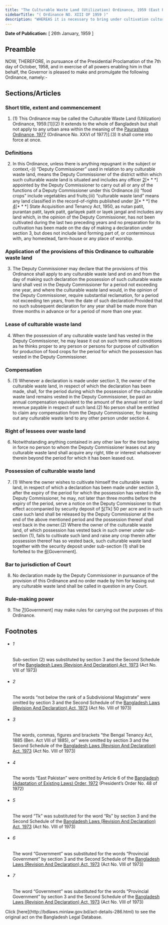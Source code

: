```yaml
---
title: "The Culturable Waste Land (Utilization) Ordinance, 1959 (East Pakistan Ordinance)"
sidebarTitle: "( Ordinance NO. XIII OF 1959 )"
description: "WHEREAS it is necessary to bring under cultivation culturable waste land with a view to step up production of food;"
---
```


**Date of Publication:** [ 26th January, 1959 ]

## Preamble

NOW, THEREFORE, in pursuance of the Presidential Proclamation of the 7th day of October, 1958, and in exercise of all powers enabling him in that behalf, the Governor is pleased to make and promulgate the following Ordinance, namely:-

## Sections/Articles

### Short title, extent and commencement

1. (1) This Ordinance may be called the Culturable Waste Land (Utilization) Ordinance, 1959.[1][(2) It extends to the whole of Bangladesh but shall not apply to any urban area within the meaning of the [Paurashava Ordinance, 1977](/laws/act-549 "Paurashava Ordinance, 1977 ") (Ordinance No. XXVI of 1977)].(3) It shall come into force at once.

### Definitions

2. In this Ordinance, unless there is anything repugnant in the subject or context,-(i) “Deputy Commissioner” used in relation to any culturable waste land, means the Deputy Commissioner of the district within which such culturable waste land is situated and includes any officer [2](1)[\* \* \*] appointed by the Deputy Commissioner to carry out all or any of the functions of a Deputy Commissioner under this Ordinance.(ii) “food crops” include vegetables and fruits;(iii) “culturable waste land” means any land classified in the record-of-rights published under [3](2)[\* \* \*] the [4](3)[\* \* \*] State Acquisition and Tenancy Act, 1950, as nutan patit, purantan patit, layek patit, garlayek patit or layek jangal and includes any land which, in the opinion of the Deputy Commissioner, has not been cultivated during the last two preceding years and no preparation for its cultivation has been made on the day of making a declaration under section 3, but does not include land forming part of, or conterminous with, any homestead, farm-house or any place of worship.

### Application of the provisions of this Ordinance to culturable waste land

3. The Deputy Commissioner may declare that the provisions of this Ordinance shall apply to any culturable waste land and on and from the day of making such declaration the possession of such culturable waste land shall vest in the Deputy Commissioner for a period not exceeding one year, and where the culturable waste land would, in the opinion of the Deputy Commissioner, require substantial reclamation, for a period not exceeding ten years, from the date of such declaration:Provided that no such subsequent declaration for any year shall be made more than three months in advance or for a period of more than one year.

### Lease of culturable waste land

4. When the possession of any culturable waste land has vested in the Deputy Commissioner, he may lease it out on such terms and conditions as he thinks proper to any person or persons for purpose of cultivation for production of food crops for the period for which the possession has vested in the Deputy Commissioner.

### Compensation

5. (1) Whenever a declaration is made under section 3, the owner of the culturable waste land, in respect of which the declaration has been made, shall, for the period during which the possession of the culturable waste land remains vested in the Deputy Commissioner, be paid an annual compensation equivalent to the amount of the annual rent or land revenue payable in respect of such land.(2) No person shall be entitled to claim any compensation from the Deputy Commissioner, for leasing out any culturable waste land to any other person under section 4.

### Right of lessees over waste land

6. Notwithstanding anything contained in any other law for the time being in force no person to whom the Deputy Commissioner leases out any culturable waste land shall acquire any right, title or interest whatsoever therein beyond the period for which it has been leased out.

### Possession of culturable waste land

7. (1) Where the owner wishes to cultivate himself the culturable waste land, in respect of which a declaration has been made under section 3, after the expiry of the period for which the possession has vested in the Deputy Commissioner, he may, not later than three months before the expiry of the period, serve a notice on the Deputy Commissioner to that effect accompanied by security deposit of [5](1)[Tk] 50 per acre and in such case such land shall be released by the Deputy Commissioner at the end of the above mentioned period and the possession thereof shall vest back in the owner.(2) Where the owner of the culturable waste land, of which possession has vested back in such owner under sub-section (1), fails to cultivate such land and raise any crop therein after possession thereof has so vested back, such culturable waste land together with the security deposit under sub-section (1) shall be forfeited to the [6](2)[Government].

### Bar to jurisdiction of Court

8. No declaration made by the Deputy Commissioner in pursuance of the provision of this Ordinance and no order made by him for leasing out any culturable waste land shall be called in question in any Court.

### Rule-making power

9. The [7](1)[Government] may make rules for carrying out the purposes of this Ordinance.

## Footnotes

- ###### 1

  Sub-section (2) was substituted by section 3 and the Second Schedule of the [Bangladesh Laws (Revision And Declaration) Act, 1973](/laws/act-430 "Bangladesh Laws (Revision And Declaration) Act, 1973") (Act No. VIII of 1973)

- ###### 2

  The words “not below the rank of a Subdivisional Magistrate” were omitted by section 3 and the Second Schedule of the [Bangladesh Laws (Revision And Declaration) Act, 1973](/laws/act-430 "Bangladesh Laws (Revision And Declaration) Act, 1973") (Act No. VIII of 1973)

- ###### 3

  The words, commas, figures and brackets “the Bengal Tenancy Act, 1885 (Ben. Act VIII of 1885), or” were omitted by section 3 and the Second Schedule of the [Bangladesh Laws (Revision And Declaration) Act, 1973](/laws/act-430 "Bangladesh Laws (Revision And Declaration) Act, 1973") (Act No. VIII of 1973)

- ###### 4

  The words “East Pakistan” were omitted by Article 6 of the [Bangladesh (Adaptation of Existing Laws) Order, 1972](/laws/act-388 "Bangladesh (Adaptation of Existing Laws) Order, 1972 ") (President’s Order No. 48 of 1972)

- ###### 5

  The word “Tk” was substituted for the word “Rs” by section 3 and the Second Schedule of the [Bangladesh Laws (Revision And Declaration) Act, 1973](/laws/act-430 "Bangladesh Laws (Revision And Declaration) Act, 1973") (Act No. VIII of 1973)

- ###### 6

  The word “Government” was substituted for the words “Provincial Government” by section 3 and the Second Schedule of the [Bangladesh Laws (Revision And Declaration) Act, 1973](/laws/act-430 "Bangladesh Laws (Revision And Declaration) Act, 1973") (Act No. VIII of 1973)

- ###### 7

  The word “Government” was substituted for the words “Provincial Government” by section 3 and the Second Schedule of the [Bangladesh Laws (Revision And Declaration) Act, 1973](/laws/act-430 "Bangladesh Laws (Revision And Declaration) Act, 1973") (Act No. VIII of 1973)

<Note>
  Click [here](http://bdlaws.minlaw.gov.bd/act-details-286.html) to see the original act on the Bangladesh Legal Database.
</Note>
